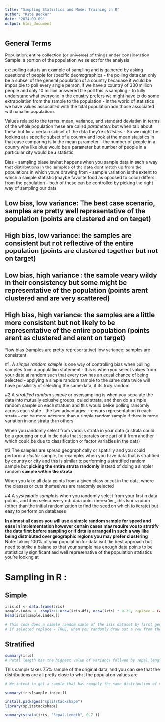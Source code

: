 ```yaml
---
title: "Sampling Statistics and Model Training in R"
author: "Kate Becker"
date: "2024-09-09"
output: html_document
---
```


## General Terms 
Population:  entire collection (or universe) of things under consideration 
Sample: a portion of the population we select for the analysis 

ex: polling data is an example of sampling and is gathered by asking questions of people for specific deomographics 
- the polling data can only be a subset of the general population of a country becauase it would be imposible to poll every single person, if we have a country of 300 million people and only 10 million answered the poll this is sampling 
- to fully understand what everyone in the country prefers we might have to do some extrapolation from the sample to the population 
- in the world of statistics we have values assocaited with the total population adn those associated with smaller populations 

Values related to the terms: mean, variance, and standard deviation in terms of the whole population these are called *parameters* but when talk about these but for a certain subset of the data they're *statistics*
- So we might be looking at a specific subset of a country and look at the mean statistics in that case comparing is to the mean parameter 
- the number of people in a counry who like blue would be a parameter but number of people in a particular city would be a statistic 

Bias
- sampling biase iswhat happens when you sample data in such a way that distirbutions in the samples of the data dont match up from the populations in which youre drawing from 
- sample variation is the extent to which a sample statistic (maybe favorite food as opposed to color) differs from the population 
- both of these can be controlled by picking the right way of sampling our data 


## Low bias, low variance: The best case scenario, samples are pretty well representative of the population (points are clustered and on target)

## High bias, low variance: the samples are consistent but not reflective of the entire population (points are clustered together but not on target)

## Low bias, high variance : the sample veary wildy in their consistency but some might be representative of the population (points arent clustered and are very scattered)

## High bias, high variance: the samples are a little more consistent but not likely to be representative of the entire population (points arent as clustered and arent on target)

*low bias (samples are pretty representative) low variance: samples are consistent 

#1. 
A *simple random sample* is one way of controlling bias when pulling samples from a population statement
- this is when you select values from your data at random such that every row has an equal chance of being selected 
- applying a simple random sample to the same data twice will have possibility of selecting the same data, if its truly random 

#2
A *stratified random sample* or oversampling is when you separate the data into mutually exlusive groups, called strata, and then do a simple random sample on each stratum and this would belike polling randomly across each state 
- the two advantages: 
  - ensurs representation in each strata 
  - can be more accurate than a simple random sample if there is mroe variation in one strata than others 

When you randomly select from various strata in your data (a strata could be a grouping or cut in the data that separates one part of it from another which could be due to classification or factor variables in the data)  
  
#3
The samples are spread geographically or spatially and you could perform a *cluster* sample, for examples when you have data that is stratified by country or city and this is similar to performing a stratified random sample but **picking the entire strata randomly** instead of doing a simpler random **sample within the strata**

When you take all data points from a given class or cut in the data, where the classes or cuts themselves are randomly selected

#4
A *systematic sample* is when you randomly select from your first n data points, and then select every nth data point thereafter,, this isnt random (other than the initial randomization to find the seed on which to iterate) but easy to perform on databases 


**In almost all cases you will use a simple random sample for speed and ease in implementation however certain cases may require you to stratify the data first before sampling or if data is arranged in such a way like being distributed over geographic regions you may prefer clustering 
**Note: taking 100% of your population for data isnt the best approach but need to strike a balane so that your sample has enough data points to be statistically significant and well represenative of the population statistics you're looking at 

# Sampling in R :
## Simple
```r
iris.df <- data.frame(iris)
sample.index <- sample(1:nrow(iris.df), nrow(iris) * 0.75, replace = FALSE)
head(iris[sample.index,])

# This code does a simple random saple of the iris dataset by first generating indices by which you need to subset your dataset and in this case we randomly select 5 rows without replacement 
# If selected replace = TRUE, when you randomly draw out a row from the data, you have the change of drawing the same row again 
```
## Stratified 
```r
summary(iris)
# Petal length has the highest value of variance follwed by sepal.length 
```
This sample takes 75% sample of the original data, and you can see that the distributions are all pretty close to what the population values are 
```r
# We intend to get a sample that has roughly the same distribution of values for any of these features but some of these columns vary to a high degree than others 

summary(iris[sample.index,])

```
```r
install.packages("splitstackshape")
library(splitstackshape)

summary(strata(iris, "Sepal.Length", 0.7 ))
```

